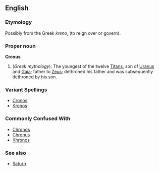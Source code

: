 ==English==
===Etymology===
Possibly from the Greek ''kreno'', (to reign over or govern).

===Proper noun===
'''Cronus'''
{{wikipedia}}
# (''Greek mythology''): The youngest of the twelve [[Titan]]s, son of [[Uranus]] and [[Gaia]]; father to [[Zeus]]; dethroned his father and was subsequently dethroned by his son.

===Variant Spellings===
*[[Cronos]]
*[[Kronos]]

===Commonly Confused With===
*[[Chronos]]
*[[Chronus]]
*[[Khronos]]

===See also===
*[[Saturn]]